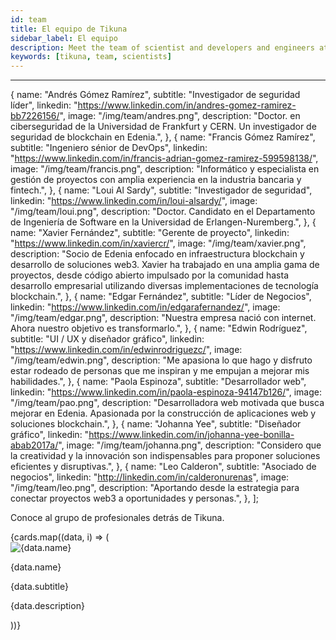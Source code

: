 ```yaml
---
id: team
title: El equipo de Tikuna
sidebar_label: El equipo
description: Meet the team of scientist and developers and engineers at Tikuna
keywords: [tikuna, team, scientists]
---
```


---


  {
    name: "Andrés Gómez Ramírez",
    subtitle: "Investigador de seguridad líder",
    linkedin: "https://www.linkedin.com/in/andres-gomez-ramirez-bb7226156/",
    image: "/img/team/andres.png",
    description:
      "Doctor. en ciberseguridad de la Universidad de Frankfurt y CERN. Un investigador de seguridad de blockchain en Edenia.",
  },
  {
    name: "Francis Gómez Ramírez",
    subtitle: "Ingeniero sénior de DevOps",
    linkedin:
      "https://www.linkedin.com/in/francis-adrian-gomez-ramirez-599598138/",
    image: "/img/team/francis.png",
    description:
      "Informático y especialista en gestión de proyectos con amplia experiencia en la industria bancaria y fintech.",
  },
  {
    name: "Loui Al Sardy",
    subtitle: "Investigador de seguridad",
    linkedin: "https://www.linkedin.com/in/loui-alsardy/",
    image: "/img/team/loui.png",
    description:
      "Doctor. Candidato en el Departamento de Ingeniería de Software en la Universidad de Erlangen-Nuremberg.",
  },
  {
    name: "Xavier Fernández",
    subtitle: "Gerente de proyecto",
    linkedin: "https://www.linkedin.com/in/xaviercr/",
    image: "/img/team/xavier.png",
    description:
      "Socio de Edenia enfocado en infraestructura blockchain y desarrollo de soluciones web3. Xavier ha trabajado en una amplia gama de proyectos, desde código abierto impulsado por la comunidad hasta desarrollo empresarial utilizando diversas implementaciones de tecnología blockchain.",
  },
  {
    name: "Edgar Fernández",
    subtitle: "Líder de Negocios",
    linkedin: "https://www.linkedin.com/in/edgarafernandez/",
    image: "/img/team/edgar.png",
    description:
      "Nuestra empresa nació con internet. Ahora nuestro objetivo es transformarlo.",
  },
  {
    name: "Edwin Rodríguez",
    subtitle: "UI / UX y diseñador gráfico",
    linkedin: "https://www.linkedin.com/in/edwinrodriguezc/",
    image: "/img/team/edwin.png",
    description:
      "Me apasiona lo que hago y disfruto estar rodeado de personas que me inspiran y me empujan a mejorar mis habilidades.",
  },
  {
    name: "Paola Espinoza",
    subtitle: "Desarrollador web",
    linkedin: "https://www.linkedin.com/in/paola-espinoza-94147b126/",
    image: "/img/team/pao.png",
    description:
      "Desarrolladora web motivada que busca mejorar en Edenia. Apasionada por la construcción de aplicaciones web y soluciones blockchain.",
  },
  {
    name: "Johanna Yee",
    subtitle: "Diseñador gráfico",
    linkedin: "https://www.linkedin.com/in/johanna-yee-bonilla-abab2017a/",
    image: "/img/team/johanna.png",
    description:
      "Considero que la creatividad y la innovación son indispensables para proponer soluciones eficientes y disruptivas.",
  },
  {
    name: "Leo Calderon",
    subtitle: "Asociado de negocios",
    linkedin: "http://linkedin.com/in/calderonurenas",
    image: "/img/team/leo.png",
    description:
      "Aportando desde la estrategia para conectar proyectos web3 a oportunidades y personas.",
  },
];

Conoce al grupo de profesionales detrás de Tikuna.

<div className="cardsContainer">
  {cards.map((data, i) => (
    <div className="cardWrapper">
      <div className="cardHeader">
        <img
          src={useBaseUrl(data.image)}
          alt={data.name}
          className="cardImage"
        />
      </div>
      <div className="cardBody">
        <p className="title">{data.name}</p>
        <p className="subtitle">{data.subtitle}</p>
        <p className="description">{data.description}</p>
        <a href={data.href}>
          <div className="linkedin"></div>
        </a>
      </div>
    </div>
  ))}
</div>
